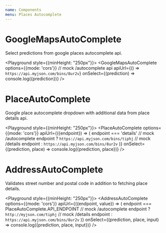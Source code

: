 ```yaml
---
name: Components
menu: Places Autocomplete
---
```




# GoogleMapsAutoComplete

<Props of={GoogleMapsAutoComplete} />

Select predictions from google places autocomplete api.

<Playground style={{minHeight: "250px"}}>
  <GoogleMapsAutoComplete
    options={{mode: 'cors'}}
    // mock /autocomplete api
    apiUrl={() => `https://api.myjson.com/bins/8ur2v`}
    onSelect={(prediction) => console.log({prediction})}
  />
</Playground>

# PlaceAutoComplete

Google place autocomplete dropdown with additional data from place details api.

<Playground style={{minHeight: "250px"}}>
  <PlaceAutoComplete
    options={{mode: 'cors'}}
    apiUrl={({endpoint}) => (
      endpoint === 'details'
        // mock /autocomplete endpoint
        ? `https://api.myjson.com/bins/tiphj`
        // mock /details endpoint
        : `https://api.myjson.com/bins/8ur2v`
    )}
    onSelect={(prediction, place) => console.log({prediction, place})}
  />
</Playground>

# AddressAutoComplete

Validates street number and postal code in addition to fetching place details.

<Playground style={{minHeight: "250px"}}>
  <AddressAutoComplete
    options={{mode: 'cors'}}
    apiUrl={({endpoint, value}) => (
      endpoint === PlaceAutoComplete.API_ENDPOINT
        // mock /autocomplete endpoint
        ? `http://myjson.com/tiphj`
        // mock /details endpoint
        : `https://api.myjson.com/bins/8ur2v`
    )}
    onSelect={(prediction, place, input) => console.log({prediction, place, input})}
  />
</Playground>
